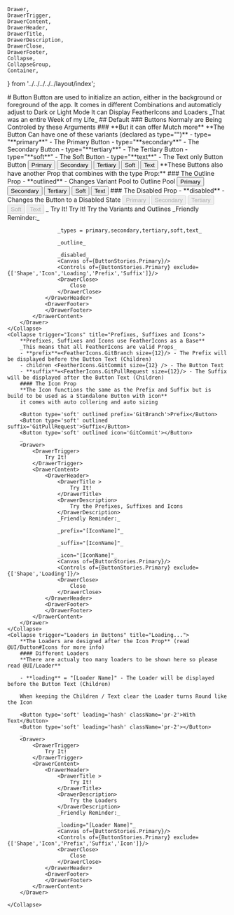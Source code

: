     Drawer,
    DrawerTrigger,
    DrawerContent,
    DrawerHeader,
    DrawerTitle,
    DrawerDescription,
    DrawerClose,
    DrawerFooter,
    Collapse,
    CollapseGroup,
    Container,
} from '../../../../../layout/index';

<Meta of={ButtonStories} />
# Button
Button are used to initialize an action, either in the background or foreground of the app.
It comes in different Combinations and automaticly adjust to Dark or Light Mode
It can Display FeatherIcons and Loaders _That was an entire Week of my Life_
## Default

<Canvas of={ButtonStories.Default}/>
### Buttons Normaly are Being Controled by these Arguments
<Controls of={ButtonStories.Default} exclude={['Shape','Icon','Loading','Prefix','Suffix']}/>
### **But it can offer Mutch more**

<CollapseGroup>
    <Collapse trigger="Variants" title="Everything from Primary to Soft" defaultExpanded>
        **The Button Can have one of these variants (declared as type="")**
        - type= "**primary**" - The Primary Button
        - type="**secondary**" - The Secondary Button
        - type="**tertiary**" - The Tertiary Button
        - type="**soft**" - The Soft Button
        - type="**text**" - The Text only Button Button
        <Container row className="p-4 items-center justify-around w-full">
            <Button type="primary" className='pr-2'>Primary</Button>
            <Button type="secondary" className='pl-2 pr-2'>Secondary</Button>
            <Button type="tertiary" className='pl-2 pr-2'>Tertiary</Button>
            <Button type="soft" className='pl-2 pr-2'>Soft</Button>
            <Button type="text"className='pl-2'>Text</Button>
        </Container>
        **These Buttons also have another Prop that combines with the type Prop:**
        ### The Outline Prop
        - **outlined** - Changes Variant Pool to Outline Pool
        <Container row className="p-4 items-center justify-around w-full">
            <Button type="primary" outlined className='pr-2'>Primary</Button>
            <Button type="secondary" outlined className='pl-2 pr-2'>Secondary</Button>
            <Button type="tertiary" outlined className='pl-2 pr-2'>Tertiary</Button>
            <Button type="soft" outlined className='pl-2 pr-2'>Soft</Button>
            <Button type="text" outlined className='pl-2'>Text</Button>
        </Container> 
        ### The Disabled Prop
        - **disabled** - Changes the Button to a Disabled State
        <Container row className="p-4 items-center justify-around w-full">
            <Button type="primary" disabled className='pr-2'>Primary</Button>
            <Button type="secondary" disabled className='pl-2 pr-2'>Secondary</Button>
            <Button type="tertiary" disabled className='pl-2 pr-2'>Tertiary</Button>
            <Button type="soft" disabled className='pl-2 pr-2'>Soft</Button>
            <Button type="text" disabled className='pl-2'>Text</Button>
        </Container>
        _
        <Drawer>
            <DrawerTrigger>
                Try It!
            </DrawerTrigger>
            <DrawerContent>
                <DrawerHeader>
                    <DrawerTitle >
                        Try It!
                    </DrawerTitle>
                    <DrawerDescription>
                        Try the Variants and Outlines
                    </DrawerDescription>
                    _Friendly Reminder:_

                    _types = primary,secondary,tertiary,soft,text_

                    _outline_

                    _disabled_
                    <Canvas of={ButtonStories.Primary}/>
                    <Controls of={ButtonStories.Primary} exclude={['Shape','Icon','Loading','Prefix','Suffix']}/>
                    <DrawerClose>
                        Close
                    </DrawerClose>
                </DrawerHeader>
                <DrawerFooter>
                </DrawerFooter>
            </DrawerContent>
        </Drawer>
    </Collapse> 
    <Collapse trigger="Icons" title="Prefixes, Suffixes and Icons">
        **Prefixes, Suffixes and Icons use FeatherIcons as a Base**
        _This means that all FeatherIcons are valid Props_
        - **prefix**=<FeatherIcons.GitBranch size={12}/> - The Prefix will be displayed before the Button Text (Children)
        - children <FeatherIcons.GitCommit size={12} /> - The Button Text
        - **suffix**=<FeatherIcons.GitPullRequest size={12}/> - The Suffix will be displayed after the Button Text (Children)
        #### The Icon Prop
        **The Icon functions the same as the Prefix and Suffix but is build to be used as a Standalone Button with icon**
        it comes with auto collering and auto sizing

        <Button type='soft' outlined prefix='GitBranch'>Prefix</Button>
        <Button type='soft' outlined suffix='GitPullRequest'>Suffix</Button>
        <Button type='soft' outlined icon='GitCommit'></Button>
        _
        <Drawer>
            <DrawerTrigger>
                Try It!
            </DrawerTrigger>
            <DrawerContent>
                <DrawerHeader>
                    <DrawerTitle >
                        Try It!
                    </DrawerTitle>
                    <DrawerDescription>
                        Try the Prefixes, Suffixes and Icons
                    </DrawerDescription>
                    _Friendly Reminder:_

                    _prefix="[IconName]"_

                    _suffix="[IconName]"_

                    _icon="[IconName]"_
                    <Canvas of={ButtonStories.Primary}/>
                    <Controls of={ButtonStories.Primary} exclude={['Shape','Loading']}/>
                    <DrawerClose>
                        Close
                    </DrawerClose>
                </DrawerHeader>
                <DrawerFooter>
                </DrawerFooter>
            </DrawerContent>
        </Drawer>
    </Collapse>
    <Collapse trigger="Loaders in Buttons" title="Loading...">
        **The Loaders are designed after the Icon Prop** (read @UI/Button#Icons for more info)
        #### Different Loaders
        **There are actualy too many loaders to be shown here so please read @UI/Loader**

        - **loading** = "[Loader Name]" - The Loader will be displayed before the Button Text (Children)

        When keeping the Children / Text clear the Loader turns Round like the Icon

        <Button type='soft' loading='hash' className='pr-2'>With Text</Button>
        <Button type='soft' loading='hash' className='pr-2'></Button>
        _
        <Drawer>
            <DrawerTrigger>
                Try It!
            </DrawerTrigger>
            <DrawerContent>
                <DrawerHeader>
                    <DrawerTitle >
                        Try It!
                    </DrawerTitle>
                    <DrawerDescription>
                        Try the Loaders
                    </DrawerDescription>
                    _Friendly Reminder:_

                    _loading="[Loader Name]"_
                    <Canvas of={ButtonStories.Primary}/>
                    <Controls of={ButtonStories.Primary} exclude={['Shape','Icon','Prefix','Suffix','Icon']}/>
                    <DrawerClose>
                        Close
                    </DrawerClose>
                </DrawerHeader>
                <DrawerFooter>
                </DrawerFooter>
            </DrawerContent>
        </Drawer>

    </Collapse>
</CollapseGroup>

